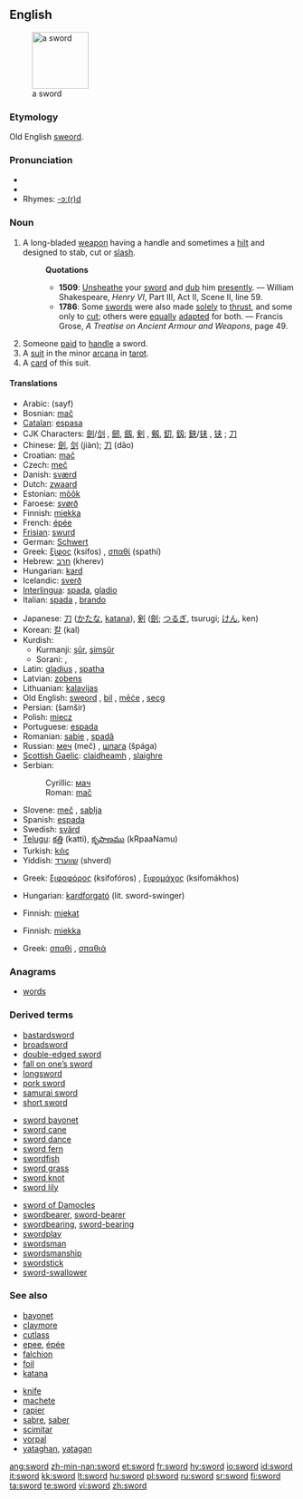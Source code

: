 {{wikipedia}}
==English==
[[Image:Estoque_1480_dC..jpg|thumb|right|100px|a sword]]

===Etymology===
Old English [[sweord]].

===Pronunciation===
*{{IPA|/sɔ:d/,/soʊrd/}}
*{{audio|en-us-sword.ogg|Audio (US)}}
*Rhymes: [[Rhymes:English:-ɔː(r)d|-ɔː(r)d]]

===Noun===
{{en-noun}}

# {{context|Weapon}} A long-bladed [[weapon]] having a handle and sometimes a [[hilt]] and designed to stab, cut or [[slash]]. <!-- This is encyclopedic: It was sheathed in a [[scabbard]]. It was originally a [[melée]] weapon that was used in serious combat, but now is mostly used in sports and for ceremonies, and is viewed as one of the most noble weapons.-->
#:'''Quotations'''
#:*'''1509''': [[Unsheathe]] your [[sword]] and [[dub]] him [[presently]]. &mdash; William Shakespeare, ''Henry VI'', Part III, Act II, Scene II, line 59.
#:*'''1786''': Some [[sword]]s were also made [[solely]] to [[thrust]], and some only to [[cut]]; others were [[equally]] [[adapt]]ed for both. &mdash; Francis Grose, ''A Treatise on Ancient Armour and Weapons'', page 49.
# Someone [[paid]] to [[handle]] a sword.
# A [[suit]] in the minor [[arcana]] in [[tarot]].
# A [[card]] of this suit.

====Translations====
{{trans-top|weapon}}
*Arabic: {{Arab|[[سيف]]}} (sayf) {{m}}
*Bosnian: [[mač]] {{m}}
*[[Catalan]]: [[espasa]] {{f}}
*CJK Characters: [[劍]]/[[剑]]<!-- (jiàn)-->, [[劒]], [[劔]], [[剣]]<!--ja simp-->, [[剱]], [[釖]], [[釼]]; [[鋏]]/[[铗]]<!-- (jiá)--><!--zh trad/ja-->, [[铗]]<!-- (jiá)--><!--zh simp-->; [[刀]]<!-- (dāo)-->
*Chinese: [[劍]], [[剑]] (jiàn); [[刀]] (dāo)
*Croatian: [[mač]] {{m}}
*Czech: [[meč]] {{m}}
*Danish: [[sværd]] {{g|Danish}}
*Dutch: [[zwaard]] {{n}}
*Estonian: [[mõõk]]
*Faroese: [[svørð]] {{n}}
*Finnish: [[miekka]]
*French: [[épée]] {{f}}
*[[Frisian]]: [[swurd]] {{n}}
*German: [[Schwert]] {{n}}
*Greek: [[ξίφος]] (ksífos) {{n}}, [[σπαθί]] (spathí) {{n}}
*Hebrew: [[חרב]] (kherev) {{m}}
*Hungarian: [[kard#Hungarian|kard]]
*Icelandic: [[sverð]] {{m}}
*[[Interlingua]]: [[spada]], [[gladio]]
*Italian: [[spada]] {{f}}, [[brando]] {{m}} {{italbrac|poetic}}
{{trans-mid}}
*Japanese: [[刀]] ([[かたな]], [[katana]]), [[剣]] ([[劍]]; [[つるぎ]], tsurugi; [[けん]], ken)
*Korean: [[칼]] (kal)
*Kurdish: 
**Kurmanji: [[şûr]], [[şimşûr]] {{g|Kurdish}}
**Sorani: {{t|ku|شمشێر|sc=KUchar|tr=shimshaer}}, {{t|ku|شێر|sc=KUchar|tr=shaer}}
*Latin: [[gladius]] {{m}}, [[spatha]] {{f}}
*Latvian: [[zobens]] {{m}}
*Lithuanian: [[kalavijas]] {{m}}
*Old English: [[sweord]] {{n}}, [[bil]] {{n}}, [[mece|mēċe]] {{m}}, [[secg]] {{m}}
*Persian: {{fa-Arab|[[شمشیر]]}} (šamšir)
*Polish: [[miecz]] {{m}}
*Portuguese: [[espada]] {{f}}
*Romanian: [[sabie]] {{f}}, [[spadă]] {{f}}
*Russian: [[меч]] (meč) {{m}}, [[шпага]] (špága) {{f}}
*[[Scottish Gaelic]]: [[claidheamh]] {{m}}, [[slaighre]] {{f}}
*Serbian:
*:Cyrillic: [[мач]] {{m}}
*:Roman: [[mač#Serbian|mač]] {{m}}
*Slovene: [[meč]] {{m}}, [[sablja]] {{f}}
*Spanish: [[espada]] {{f}}
*Swedish: [[svärd]] {{c}}
*[[Telugu]]: [[కత్తి]] (katti), [[కృపాణము]] (kRpaaNamu)
*Turkish: [[kılıç]]
*Yiddish: [[שווערד]] (shverd) {{f}}
{{trans-bottom}}

{{trans-top|one who handles a sword}}
*Greek: [[ξιφοφόρος]] (ksifofóros) {{m}}, [[ξιφομάχος]] (ksifomákhos) {{m}}
{{trans-mid}}
*Hungarian: [[kardforgató]] (lit. sword-swinger)
{{trans-bottom}}

{{trans-top|suit in tarot}}
*Finnish: [[miekat]] {{p}}
{{trans-mid}}
{{trans-bottom}}

{{trans-top|card of this suit}}
*Finnish: [[miekka]]
{{trans-mid}}
*Greek: [[σπαθί]] {{n}}, [[σπαθιά]] {{p}}
{{trans-bottom}}

===Anagrams===
*[[words]]

===Derived terms===
{{top3}}
*[[bastardsword]]
*[[broadsword]]
*[[double-edged sword]]
*[[fall on one's sword|fall on one’s sword]]
*[[longsword]]
*[[pork sword]]
*[[samurai sword]]
*[[short sword]]
{{mid3}}
*[[sword bayonet]]
*[[sword cane]]
*[[sword dance]]
*[[sword fern]]
*[[swordfish]]
*[[sword grass]]
*[[sword knot]]
*[[sword lily]]
{{mid3}}
*[[sword of Damocles]]
*[[swordbearer]], [[sword-bearer]]
*[[swordbearing]], [[sword-bearing]]
*[[swordplay]]
*[[swordsman]]
*[[swordsmanship]]
*[[swordstick]]
*[[sword-swallower]]
<!-- vorpal sword -->
{{bottom3}}

===See also===
{{top2}}
*[[bayonet]]
*[[claymore]]
*[[cutlass]]
*[[epee]], [[épée]]
*[[falchion]]
*[[foil]]
*[[katana]]
{{mid2}}
*[[knife]]
*[[machete]]
*[[rapier]]
*[[sabre]], [[saber]]
*[[scimitar]]
*[[vorpal]]
*[[yataghan]], [[yatagan]]
{{bottom}}

[[ang:sword]]
[[zh-min-nan:sword]]
[[et:sword]]
[[fr:sword]]
[[hy:sword]]
[[io:sword]]
[[id:sword]]
[[it:sword]]
[[kk:sword]]
[[lt:sword]]
[[hu:sword]]
[[pl:sword]]
[[ru:sword]]
[[sr:sword]]
[[fi:sword]]
[[ta:sword]]
[[te:sword]]
[[vi:sword]]
[[zh:sword]]